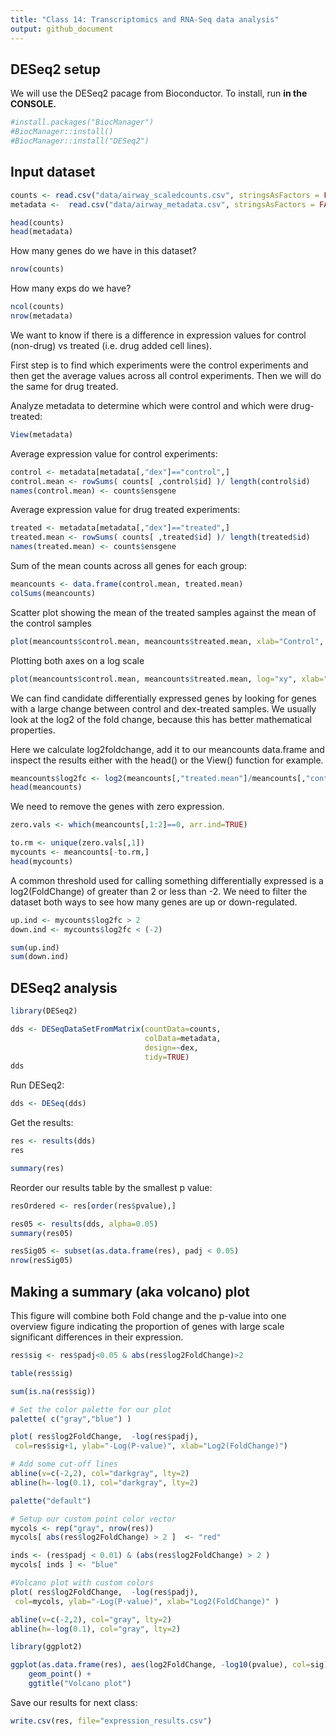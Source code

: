 ```yaml
---
title: "Class 14: Transcriptomics and RNA-Seq data analysis"
output: github_document
---
```


## DESeq2 setup

We will use the DESeq2 pacage from Bioconductor. To install, run **in the CONSOLE.**

```r
#install.packages("BiocManager")
#BiocManager::install()
#BiocManager::install("DESeq2")
```

## Input dataset

```r
counts <- read.csv("data/airway_scaledcounts.csv", stringsAsFactors = FALSE)
metadata <-  read.csv("data/airway_metadata.csv", stringsAsFactors = FALSE)
```

```r
head(counts)
head(metadata)
```

How many genes do we have in this dataset?
```r
nrow(counts)
```

How many exps do we have?
```r
ncol(counts)
nrow(metadata)
```

We want to know if there is a difference in expression values for control (non-drug) vs treated (i.e. drug added cell lines). 

First step is to find which experiments were the control experiments and then get the average values across all control experiments. Then we will do the same for drug treated. 

Analyze metadata to determine which were control and which were drug-treated: 
```r
View(metadata)
```

Average expression value for control experiments:
```r
control <- metadata[metadata[,"dex"]=="control",]
control.mean <- rowSums( counts[ ,control$id] )/ length(control$id)
names(control.mean) <- counts$ensgene
```

Average expression value for drug treated experiments:
```r
treated <- metadata[metadata[,"dex"]=="treated",]
treated.mean <- rowSums( counts[ ,treated$id] )/ length(treated$id)
names(treated.mean) <- counts$ensgene
```

Sum of the mean counts across all genes for each group:
```r
meancounts <- data.frame(control.mean, treated.mean)
colSums(meancounts)
```

Scatter plot showing the mean of the treated samples against the mean of the control samples
```r
plot(meancounts$control.mean, meancounts$treated.mean, xlab="Control", ylab="Treated")
```

Plotting both axes on a log scale 
```r
plot(meancounts$control.mean, meancounts$treated.mean, log="xy", xlab="log Control", ylab="log Treated")
```

We can find candidate differentially expressed genes by looking for genes with a large change between control and dex-treated samples. We usually look at the log2 of the fold change, because this has better mathematical properties.

Here we calculate log2foldchange, add it to our meancounts data.frame and inspect the results either with the head() or the View() function for example.

```r
meancounts$log2fc <- log2(meancounts[,"treated.mean"]/meancounts[,"control.mean"])
head(meancounts)
```

We need to remove the genes with zero expression.

```r
zero.vals <- which(meancounts[,1:2]==0, arr.ind=TRUE)

to.rm <- unique(zero.vals[,1])
mycounts <- meancounts[-to.rm,]
head(mycounts)
```

A common threshold used for calling something differentially expressed is a log2(FoldChange) of greater than 2 or less than -2. We need to filter the dataset both ways to see how many genes are up or down-regulated.

```r
up.ind <- mycounts$log2fc > 2
down.ind <- mycounts$log2fc < (-2)

sum(up.ind)
sum(down.ind)
```

## DESeq2 analysis

```r
library(DESeq2)
```

```r
dds <- DESeqDataSetFromMatrix(countData=counts, 
                              colData=metadata, 
                              design=~dex, 
                              tidy=TRUE)
dds
```

Run DESeq2:
```r
dds <- DESeq(dds)
```

Get the results: 
```r
res <- results(dds)
res
```

```r
summary(res)
```

Reorder our results table by the smallest p value:
```r
resOrdered <- res[order(res$pvalue),]

res05 <- results(dds, alpha=0.05)
summary(res05)
```

```r
resSig05 <- subset(as.data.frame(res), padj < 0.05)
nrow(resSig05)
```

## Making a summary (aka volcano) plot

This figure will combine both Fold change and the p-value into one overview figure indicating the proportion of genes with large scale significant differences in their expression. 

```r
res$sig <- res$padj<0.05 & abs(res$log2FoldChange)>2

table(res$sig)
```

```r
sum(is.na(res$sig))
```

```r
# Set the color palette for our plot
palette( c("gray","blue") )

plot( res$log2FoldChange,  -log(res$padj), 
 col=res$sig+1, ylab="-Log(P-value)", xlab="Log2(FoldChange)")

# Add some cut-off lines
abline(v=c(-2,2), col="darkgray", lty=2)
abline(h=-log(0.1), col="darkgray", lty=2)
```

```r
palette("default") 

# Setup our custom point color vector 
mycols <- rep("gray", nrow(res))
mycols[ abs(res$log2FoldChange) > 2 ]  <- "red" 

inds <- (res$padj < 0.01) & (abs(res$log2FoldChange) > 2 )
mycols[ inds ] <- "blue"

#Volcano plot with custom colors 
plot( res$log2FoldChange,  -log(res$padj), 
 col=mycols, ylab="-Log(P-value)", xlab="Log2(FoldChange)" )

abline(v=c(-2,2), col="gray", lty=2)
abline(h=-log(0.1), col="gray", lty=2)
```

```r
library(ggplot2)

ggplot(as.data.frame(res), aes(log2FoldChange, -log10(pvalue), col=sig)) + 
    geom_point() + 
    ggtitle("Volcano plot")
```

Save our results for next class:

```r
write.csv(res, file="expression_results.csv")
```

